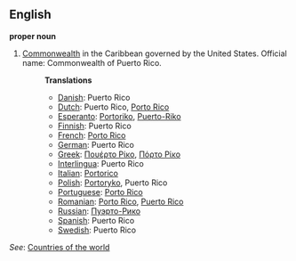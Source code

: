 ==English==

'''proper noun'''

# [[Commonwealth]] in the Caribbean governed by the United States. Official name: Commonwealth of Puerto Rico.
#:'''Translations'''
#:*[[Danish]]: Puerto Rico
#:*[[Dutch]]: Puerto Rico, [[Porto Rico]]
#:*[[Esperanto]]: [[Portoriko]], [[Puerto-Riko]]
#:*[[Finnish]]: Puerto Rico
#:*[[French]]: [[Porto Rico]]
#:*[[German]]: Puerto Rico
#:*[[Greek]]: [[Πουέρτο Ρίκο]], [[Πόρτο Ρίκο]]
#:*[[Interlingua]]: Puerto Rico
#:*[[Italian]]: [[Portorico]]
#:*[[Polish]]: [[Portoryko]], Puerto Rico
#:*[[Portuguese]]: [[Porto Rico]]
#:*[[Romanian]]: [[Porto Rico]], [[Puerto Rico]]
#:*[[Russian]]: [[Пуэрто-Рико]]
#:*[[Spanish]]: Puerto Rico
#:*[[Swedish]]: Puerto Rico

''See'': [[Countries of the world]]